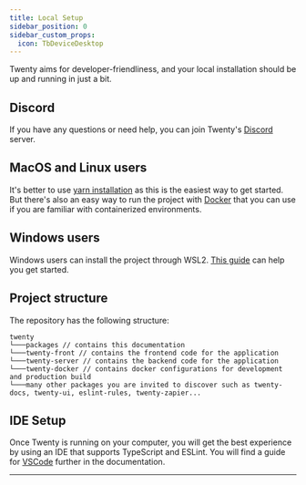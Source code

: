 ```yaml
---
title: Local Setup
sidebar_position: 0
sidebar_custom_props:
  icon: TbDeviceDesktop
---
```




Twenty aims for developer-friendliness, and your local installation should be up and running in just a bit.

<DocCardList/>

## Discord

If you have any questions or need help, you can join Twenty's [Discord](https://discord.gg/cx5n4Jzs57) server.

## MacOS and Linux users

It's better to use [yarn installation](/start/local-setup/yarn-setup) as this is the easiest way to get started.
But there's also an easy way to run the project with [Docker](/start/local-setup/docker-setup) that you can use if you are familiar with containerized environments.

## Windows users

Windows users can install the project through WSL2. [This guide](/start/local-setup/yarn-setup) can help you get started.

## Project structure

The repository has the following structure:
```
twenty
└───packages // contains this documentation
└───twenty-front // contains the frontend code for the application
└───twenty-server // contains the backend code for the application
└───twenty-docker // contains docker configurations for development and production build
└───many other packages you are invited to discover such as twenty-docs, twenty-ui, eslint-rules, twenty-zapier...
```

## IDE Setup

Once Twenty is running on your computer, you will get the best experience by using an IDE that supports TypeScript and ESLint.
You will find a guide for [VSCode](/start/local-setup/ide-setup) further in the documentation.
___

